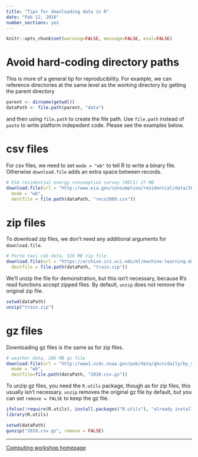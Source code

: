 ```yaml
---
title: "Tips for downloading data in R"
date: "Feb 12, 2016"
number_sections: yes
---
```


```r
knitr::opts_chunk$set(warning=FALSE, message=FALSE, eval=FALSE)
```

# Avoid hard-coding directory paths

This is more of a general tip for reproducibility. For example, we can reference directories at the same level as the working directory by getting the parent directory

```r
parent <- dirname(getwd())
dataPath <- file.path(parent, "data")
```

and then using `file.path` to create the file path. Use `file.path` instead of `paste` to write platform indepedent code. Please see the examples below.

# csv files

For csv files, we need to set `mode = "wb"` to tell R to write a binary file. Otherwise `download.file` adds an extra space between records.

```r
# EIA residential energy consumption survey (RECS) 27 MB
download.file(url = "http://www.eia.gov/consumption/residential/data/2009/csv/recs2009_public.csv",
  mode = "wb",
  destfile = file.path(dataPath, "recs2009.csv"))
```

# zip files

To download zip files, we don't need any additional arguments for `download.file`.

```r
# Porto taxi cab data, 520 MB zip file
download.file(url = "https://archive.ics.uci.edu/ml/machine-learning-databases/00339/train.csv.zip",
  destfile = file.path(dataPath, "train.zip"))
```

We'll unzip the file for demonstration, but this isn't necessary, because R's read functions accept zipped files. By default, `unzip` does not remove the original zip file. 

```r
setwd(dataPath)
unzip("train.zip")
```

# gz files

Downloading gz files is the same as for zip files.

```r
# weather data, 206 MB gz file
download.file(url = "http://www1.ncdc.noaa.gov/pub/data/ghcn/daily/by_year/2010.csv.gz",
  mode = "wb",
  destfile=file.path(dataPath, "2010.csv.gz"))
```

To unzip gz files, you need the `R.utils` package, though as for zip files, this usually isn't necessary. `unzip` removes the original gz file by default, but you can set `remove = FALSE` to keep the gz file.

```r
ifelse(!require(R.utils), install.packages("R.utils"), "already installed")
library(R.utils)

setwd(dataPath)
gunzip("2010.csv.gz", remove = FALSE)
```

---

[Computing workshop homepage](https://bdsegal.github.io/BSA-computing-workshop/)
